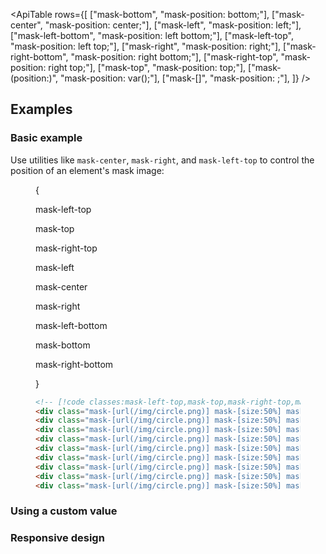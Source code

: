 

<ApiTable
  rows={[
    ["mask-bottom", "mask-position: bottom;"],
    ["mask-center", "mask-position: center;"],
    ["mask-left", "mask-position: left;"],
    ["mask-left-bottom", "mask-position: left bottom;"],
    ["mask-left-top", "mask-position: left top;"],
    ["mask-right", "mask-position: right;"],
    ["mask-right-bottom", "mask-position: right bottom;"],
    ["mask-right-top", "mask-position: right top;"],
    ["mask-top", "mask-position: top;"],
    ["mask-(position:<custom-property>)", "mask-position: var(<custom-property>);"],
    ["mask-[<value>]", "mask-position: <value>;"],
  ]}
/>

## Examples

### Basic example

Use utilities like `mask-center`, `mask-right`, and `mask-left-top` to control the position of an element's mask image:

<Figure >

<Example padding={false}>

{

<div className="grid grid-cols-3 gap-y-8 p-8 text-center font-mono text-sm font-medium text-gray-500 max-sm:items-end max-sm:justify-between max-sm:px-2 dark:text-gray-400">
  <div className="flex flex-col items-center">
    <p className="mb-3">mask-left-top</p>
    <Stripes className="aspect-[1.333] w-32 rounded-lg max-sm:w-24" border>
      <div className="h-full rounded-lg bg-[url(https://images.unsplash.com/photo-1554629947-334ff61d85dc?ixid=MnwxMjA3fDB8MHxwaG90by1wYWdlfHx8fGVufDB8fHx8&ixlib=rb-1.2.1&auto=format&fit=crop&w=1000&h=1000&q=80)] mask-radial-from-70% mask-radial-to-70% bg-cover bg-center mask-[size:50%_66%] mask-left-top mask-no-repeat"></div>
    </Stripes>
  </div>
  <div className="flex flex-col items-center">
    <p className="mb-3">mask-top</p>
    <Stripes className="aspect-[1.333] w-32 rounded-lg max-sm:w-24" border>
      <div className="h-full rounded-lg bg-[url(https://images.unsplash.com/photo-1554629947-334ff61d85dc?ixid=MnwxMjA3fDB8MHxwaG90by1wYWdlfHx8fGVufDB8fHx8&ixlib=rb-1.2.1&auto=format&fit=crop&w=1000&h=1000&q=80)] mask-radial-from-70% mask-radial-to-70% bg-cover bg-center mask-[size:50%_66%] mask-top mask-no-repeat"></div>
    </Stripes>
  </div>
  <div className="flex flex-col items-center">
    <p className="mb-3">mask-right-top</p>
    <Stripes className="aspect-[1.333] w-32 rounded-lg max-sm:w-24" border>
      <div className="h-full rounded-lg bg-[url(https://images.unsplash.com/photo-1554629947-334ff61d85dc?ixid=MnwxMjA3fDB8MHxwaG90by1wYWdlfHx8fGVufDB8fHx8&ixlib=rb-1.2.1&auto=format&fit=crop&w=1000&h=1000&q=80)] mask-radial-from-70% mask-radial-to-70% bg-cover bg-center mask-[size:50%_66%] mask-right-top mask-no-repeat"></div>
    </Stripes>
  </div>
  <div className="flex flex-col items-center">
    <p className="mb-3">mask-left</p>
    <Stripes className="aspect-[1.333] w-32 rounded-lg max-sm:w-24" border>
      <div className="h-full rounded-lg bg-[url(https://images.unsplash.com/photo-1554629947-334ff61d85dc?ixid=MnwxMjA3fDB8MHxwaG90by1wYWdlfHx8fGVufDB8fHx8&ixlib=rb-1.2.1&auto=format&fit=crop&w=1000&h=1000&q=80)] mask-radial-from-70% mask-radial-to-70% bg-cover bg-center mask-[size:50%_66%] mask-left mask-no-repeat"></div>
    </Stripes>
  </div>
  <div className="flex flex-col items-center">
    <p className="mb-3">mask-center</p>
    <Stripes className="aspect-[1.333] w-32 rounded-lg max-sm:w-24" border>
      <div className="h-full rounded-lg bg-[url(https://images.unsplash.com/photo-1554629947-334ff61d85dc?ixid=MnwxMjA3fDB8MHxwaG90by1wYWdlfHx8fGVufDB8fHx8&ixlib=rb-1.2.1&auto=format&fit=crop&w=1000&h=1000&q=80)] mask-radial-from-70% mask-radial-to-70% bg-cover bg-center mask-[size:50%_66%] mask-center mask-no-repeat"></div>
    </Stripes>
  </div>
  <div className="flex flex-col items-center">
    <p className="mb-3">mask-right</p>
    <Stripes className="aspect-[1.333] w-32 rounded-lg max-sm:w-24" border>
      <div className="h-full rounded-lg bg-[url(https://images.unsplash.com/photo-1554629947-334ff61d85dc?ixid=MnwxMjA3fDB8MHxwaG90by1wYWdlfHx8fGVufDB8fHx8&ixlib=rb-1.2.1&auto=format&fit=crop&w=1000&h=1000&q=80)] mask-radial-from-70% mask-radial-to-70% bg-cover bg-center mask-[size:50%_66%] mask-right mask-no-repeat"></div>
    </Stripes>
  </div>
  <div className="flex flex-col items-center">
    <p className="mb-3">mask-left-bottom</p>
    <Stripes className="aspect-[1.333] w-32 rounded-lg max-sm:w-24" border>
      <div className="h-full rounded-lg bg-[url(https://images.unsplash.com/photo-1554629947-334ff61d85dc?ixid=MnwxMjA3fDB8MHxwaG90by1wYWdlfHx8fGVufDB8fHx8&ixlib=rb-1.2.1&auto=format&fit=crop&w=1000&h=1000&q=80)] mask-radial-from-70% mask-radial-to-70% bg-cover bg-center mask-[size:50%_66%] mask-left-bottom mask-no-repeat"></div>
    </Stripes>
  </div>
  <div className="flex flex-col items-center">
    <p className="mb-3">mask-bottom</p>
    <Stripes className="aspect-[1.333] w-32 rounded-lg max-sm:w-24" border>
      <div className="h-full rounded-lg bg-[url(https://images.unsplash.com/photo-1554629947-334ff61d85dc?ixid=MnwxMjA3fDB8MHxwaG90by1wYWdlfHx8fGVufDB8fHx8&ixlib=rb-1.2.1&auto=format&fit=crop&w=1000&h=1000&q=80)] mask-radial-from-70% mask-radial-to-70% bg-cover bg-center mask-[size:50%_66%] mask-bottom mask-no-repeat"></div>
    </Stripes>
  </div>
  <div className="flex flex-col items-center">
    <p className="mb-3">mask-right-bottom</p>
    <Stripes className="aspect-[1.333] w-32 rounded-lg max-sm:w-24" border>
      <div className="h-full rounded-lg bg-[url(https://images.unsplash.com/photo-1554629947-334ff61d85dc?ixid=MnwxMjA3fDB8MHxwaG90by1wYWdlfHx8fGVufDB8fHx8&ixlib=rb-1.2.1&auto=format&fit=crop&w=1000&h=1000&q=80)] mask-radial-from-70% mask-radial-to-70% bg-cover bg-center mask-[size:50%_66%] mask-right-bottom mask-no-repeat"></div>
    </Stripes>
  </div>
</div>

}

</Example>

```html
<!-- [!code classes:mask-left-top,mask-top,mask-right-top,mask-left,mask-center,mask-right,mask-left-bottom,mask-bottom,mask-right-bottom] -->
<div class="mask-[url(/img/circle.png)] mask-[size:50%] mask-left-top ..."></div>
<div class="mask-[url(/img/circle.png)] mask-[size:50%] mask-top ..."></div>
<div class="mask-[url(/img/circle.png)] mask-[size:50%] mask-right-top ..."></div>
<div class="mask-[url(/img/circle.png)] mask-[size:50%] mask-left ..."></div>
<div class="mask-[url(/img/circle.png)] mask-[size:50%] mask-center ..."></div>
<div class="mask-[url(/img/circle.png)] mask-[size:50%] mask-right ..."></div>
<div class="mask-[url(/img/circle.png)] mask-[size:50%] mask-left-bottom ..."></div>
<div class="mask-[url(/img/circle.png)] mask-[size:50%] mask-bottom ..."></div>
<div class="mask-[url(/img/circle.png)] mask-[size:50%] mask-right-bottom ..."></div>
```

</Figure>

### Using a custom value

<UsingACustomValue
  utility="mask"
  value="center_top_1rem"
  name="mask position"
  variable="mask-position"
  dataType="position"
/>

### Responsive design

<ResponsiveDesign property="mask-position" defaultClass="mask-center" featuredClass="mask-top" />

